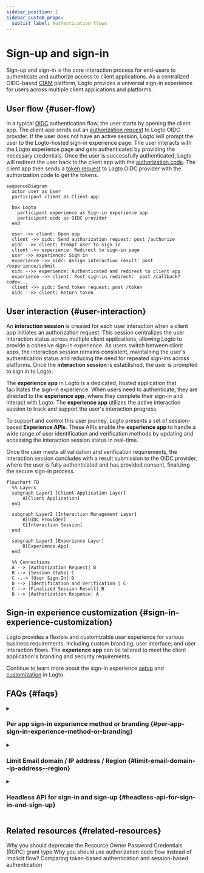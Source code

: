 ```yaml
---
sidebar_position: 1
sidebar_custom_props:
  sublist_label: Authentication flows
---
```


# Sign-up and sign-in

Sign-up and sign-in is the core interaction process for end-users to authenticate and authorize access to client applications. As a centralized OIDC-based [CIAM](https://auth.wiki/iam) platform, Logto provides a universal sign-in experience for users across multiple client applications and platforms.

## User flow \{#user-flow}

In a typical [OIDC](https://auth.wiki/openid-connect) authentication flow, the user starts by opening the client app. The client app sends out an [authorization request](https://auth.wiki/authorization-request) to Logto OIDC provider. If the user does not have an active session, Logto will prompt the user to the Logto-hosted sign-in experience page. The user interacts with the Logto experience page and gets authenticated by providing the necessary credentials. Once the user is successfully authenticated, Logto will redirect the user back to the client app with the [authorization code](https://auth.wiki/authorization-code-flow#how-does-authorization-code-flow-work). The client app then sends a [token request](https://auth.wiki/token-request) to Logto OIDC provider with the authorization code to get the tokens.

```mermaid
sequenceDiagram
  actor user as User
  participant client as Client app

  box Logto
    participant experience as Sign-in experience app
    participant oidc as OIDC provider
  end

  user ->> client: Open app
  client ->> oidc: Send authorization request: post /authorize
  oidc -->> client: Prompt user to sign in
  client ->> experience: Redirect to sign-in page
  user ->> experience: Sign in
  experience ->> oidc: Assign interaction result: post /experience/submit
  oidc -->> experience: Authenticated and redirect to client app
  experience ->> client: Post sign-in redirect:  post /callback?code=...
  client ->> oidc: Send token request: post /token
  oidc -->> client: Return token
```

## User interaction \{#user-interaction}

An **interaction session** is created for each user interaction when a client app initiates an authorization request. This session centralizes the user interaction status across multiple client applications, allowing Logto to provide a cohesive sign-in experience. As users switch between client apps, the interaction session remains consistent, maintaining the user's authentication status and reducing the need for repeated sign-ins across platforms. Once the **interaction session** is established, the user is prompted to sign in to Logto.

The **experience app** in Logto is a dedicated, hosted application that facilitates the sign-in experience. When users need to authenticate, they are directed to the **experience app**, where they complete their sign-in and interact with Logto. The **experience app** utilizes the active interaction session to track and support the user's interaction progress.

To support and control this user journey, Logto presents a set of session-based **Experience APIs**. These APIs enable the **experience app** to handle a wide range of user identification and verification methods by updating and accessing the interaction session status in real-time.

Once the user meets all validation and verification requirements, the interaction session concludes with a result submission to the OIDC provider, where the user is fully authenticated and has provided consent, finalizing the secure sign-in process.

```mermaid
flowchart TD
  %% Layers
  subgraph Layer1 [Client Application Layer]
      A[Client Application]
  end

  subgraph Layer2 [Interaction Management Layer]
      B[OIDC Provider]
      C[Interaction Session]
  end

  subgraph Layer3 [Experience Layer]
      D[Experience App]
  end

  %% Connections
  A --> |Authorization Request| B
  B --> |Session State| C
  C -.-> |User Sign-In| D
  D --> |Identification and Verification | C
  C --> |Finalized Session Result| B
  B --> |Authorization Response| A
```

## Sign-in experience customization \{#sign-in-experience-customization}

Logto provides a flexible and customizable user experience for various business requirements. Including custom branding, user interface, and user interaction flows. The **experience app** can be tailored to meet the client application's branding and security requirements.

Continue to learn more about the sign-in experience [setup](/end-user-flows/sign-up-and-sign-in/sign-up) and [customization](/customization) in Logto.

## FAQs \{#faqs}

<details>
  <summary>

### Per app sign-in experience method or branding \{#per-app-sign-in-experience-method-or-branding}

</summary>

For applications that require different sign-in experiences or branding, Logto also supports
per-app customization. Check out the [application settings](/customization/match-your-brand/#app-specific-branding) for more details.

</details>
<details>
  <summary>

### Limit Email domain / IP address / Region \{#limit-email-domain--ip-address--region}

</summary>

For attribute-based access control, for example, limiting sign-in based on email domain, IP
address, or region, you can use the [Custom token claims](/developers/custom-token-claims/) feature in Logto to
reject or allow authorization requests based on the user's attributes.

</details>
<details>
  <summary>

### Headless API for sign-in and sign-up \{#headless-api-for-sign-in-and-sign-up}

</summary>

Currently, Logto does not provide a headless API for sign-in and sign-up. However, you can bring
your own sign-in UI using the [Bring your own UI](/customization/bring-your-ui/) to customize the sign-in and
sign-up experience.

</details>

## Related resources \{#related-resources}

<Url href="https://blog.logto.io/deprecated-ropc-grant-type">
  Why you should deprecate the Resource Owner Password Credentials (ROPC) grant type
</Url>

<Url href="https://blog.logto.io/implicit-flow-is-dead">
  Why you should use authorization code flow instead of implicit flow?
</Url>

<Url href="https://blog.logto.io/token-based-authentication-vs-session-based-authentication">
  Comparing token-based authentication and session-based authentication
</Url>
